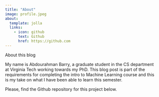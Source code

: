 ```yaml
---
title: "About"
image: profile.jpeg
about:
  template: jolla
  links:
    - icon: github
      text: Github
      href: https://github.com
---
```


About this blog

My name is Abdourahman Barry, a graduate student in the CS department at Virginia Tech working towards my PhD. This blog post is part of the requirements for completing the intro to Machine Learning course and this is my take on what I have been able to learn this semester.

Please, find the Github repository for this project below.
